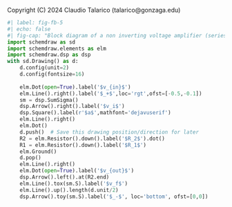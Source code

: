 ::: {.content-hidden}
Copyright (C) 2024 Claudio Talarico (talarico@gonzaga.edu)
:::

```python
#| label: fig-fb-5
#| echo: false
#| fig-cap: "Block diagram of a non inverting voltage amplifier (series-shunt feedback)"
import schemdraw as sd
import schemdraw.elements as elm
import schemdraw.dsp as dsp
with sd.Drawing() as d:
    d.config(unit=2)
    d.config(fontsize=16)
    
    elm.Dot(open=True).label('$v_{in}$')
    elm.Line().right().label('$_+$',loc='rgt',ofst=[-0.5,-0.1])
    sm = dsp.SumSigma()
    dsp.Arrow().right().label('$v_i$')
    dsp.Square().label(r'$a$',mathfont='dejavuserif')
    elm.Line().right()
    elm.Dot()
    d.push()  # Save this drawing position/direction for later
    R2 = elm.Resistor().down().label('$R_2$').dot()
    R1 = elm.Resistor().down().label('$R_1$')
    elm.Ground()
    d.pop()  
    elm.Line().right()
    elm.Dot(open=True).label('$v_{out}$')
    dsp.Arrow().left().at(R2.end)
    elm.Line().tox(sm.S).label('$v_f$')
    elm.Line().up().length(d.unit/2)
    dsp.Arrow().toy(sm.S).label('$_-$', loc='bottom', ofst=[0,0])
```
